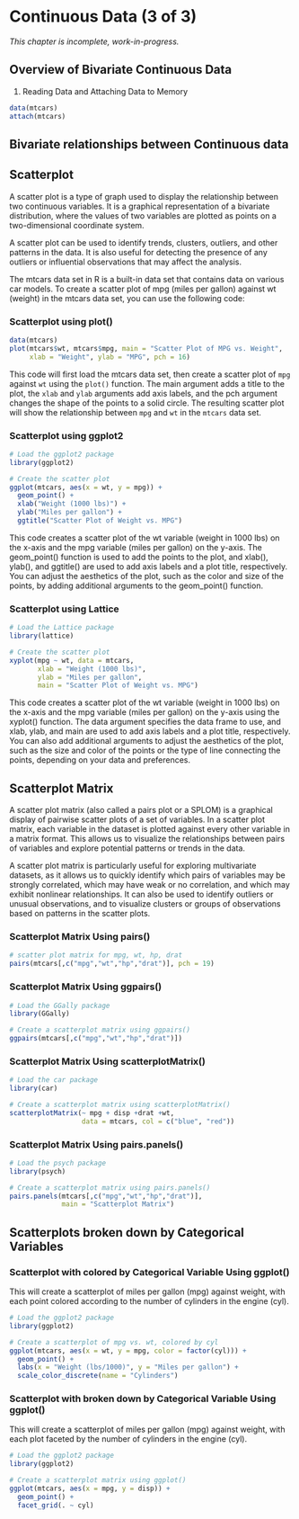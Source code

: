 # Continuous Data (3 of 3)

*This chapter is incomplete, work-in-progress.*

## Overview of Bivariate Continuous Data

1.  Reading Data and Attaching Data to Memory

```r
data(mtcars)
attach(mtcars)
```

## Bivariate relationships between Continuous data

## Scatterplot

A scatter plot is a type of graph used to display the relationship between two continuous variables. It is a graphical representation of a bivariate distribution, where the values of two variables are plotted as points on a two-dimensional coordinate system.

A scatter plot can be used to identify trends, clusters, outliers, and other patterns in the data. It is also useful for detecting the presence of any outliers or influential observations that may affect the analysis.

The mtcars data set in R is a built-in data set that contains data on various car models. To create a scatter plot of mpg (miles per gallon) against wt (weight) in the mtcars data set, you can use the following code:

### Scatterplot using plot()

```r
data(mtcars)
plot(mtcars$wt, mtcars$mpg, main = "Scatter Plot of MPG vs. Weight",
     xlab = "Weight", ylab = "MPG", pch = 16)

```

This code will first load the mtcars data set, then create a scatter plot of `mpg` against `wt` using the `plot()` function. The main argument adds a title to the plot, the `xlab` and `ylab` arguments add axis labels, and the pch argument changes the shape of the points to a solid circle. The resulting scatter plot will show the relationship between `mpg` and `wt` in the `mtcars` data set.

### Scatterplot using ggplot2

```r
# Load the ggplot2 package
library(ggplot2)

# Create the scatter plot
ggplot(mtcars, aes(x = wt, y = mpg)) + 
  geom_point() + 
  xlab("Weight (1000 lbs)") + 
  ylab("Miles per gallon") + 
  ggtitle("Scatter Plot of Weight vs. MPG")

```

This code creates a scatter plot of the wt variable (weight in 1000 lbs) on the x-axis and the mpg variable (miles per gallon) on the y-axis. The geom_point() function is used to add the points to the plot, and xlab(), ylab(), and ggtitle() are used to add axis labels and a plot title, respectively. You can adjust the aesthetics of the plot, such as the color and size of the points, by adding additional arguments to the geom_point() function.

### Scatterplot using Lattice

```r
# Load the Lattice package
library(lattice)

# Create the scatter plot
xyplot(mpg ~ wt, data = mtcars, 
       xlab = "Weight (1000 lbs)", 
       ylab = "Miles per gallon", 
       main = "Scatter Plot of Weight vs. MPG")

```

This code creates a scatter plot of the wt variable (weight in 1000 lbs) on the x-axis and the mpg variable (miles per gallon) on the y-axis using the xyplot() function. The data argument specifies the data frame to use, and xlab, ylab, and main are used to add axis labels and a plot title, respectively. You can also add additional arguments to adjust the aesthetics of the plot, such as the size and color of the points or the type of line connecting the points, depending on your data and preferences.

## Scatterplot Matrix

A scatter plot matrix (also called a pairs plot or a SPLOM) is a graphical display of pairwise scatter plots of a set of variables. In a scatter plot matrix, each variable in the dataset is plotted against every other variable in a matrix format. This allows us to visualize the relationships between pairs of variables and explore potential patterns or trends in the data.

A scatter plot matrix is particularly useful for exploring multivariate datasets, as it allows us to quickly identify which pairs of variables may be strongly correlated, which may have weak or no correlation, and which may exhibit nonlinear relationships. It can also be used to identify outliers or unusual observations, and to visualize clusters or groups of observations based on patterns in the scatter plots.

### Scatterplot Matrix Using pairs()

```r

# scatter plot matrix for mpg, wt, hp, drat
pairs(mtcars[,c("mpg","wt","hp","drat")], pch = 19)

```

### Scatterplot Matrix Using ggpairs()

```r
# Load the GGally package
library(GGally)

# Create a scatterplot matrix using ggpairs()
ggpairs(mtcars[,c("mpg","wt","hp","drat")])

```

### Scatterplot Matrix Using scatterplotMatrix()

```r
# Load the car package
library(car)

# Create a scatterplot matrix using scatterplotMatrix()
scatterplotMatrix(~ mpg + disp +drat +wt, 
                  data = mtcars, col = c("blue", "red")) 

```

### Scatterplot Matrix Using pairs.panels()

```r
# Load the psych package
library(psych)

# Create a scatterplot matrix using pairs.panels()
pairs.panels(mtcars[,c("mpg","wt","hp","drat")], 
             main = "Scatterplot Matrix")

```

## Scatterplots broken down by Categorical Variables

### Scatterplot with colored by Categorical Variable Using ggplot()

This will create a scatterplot of miles per gallon (mpg) against weight, with each point colored according to the number of cylinders in the engine (cyl).

```r
# Load the ggplot2 package
library(ggplot2)

# Create a scatterplot of mpg vs. wt, colored by cyl
ggplot(mtcars, aes(x = wt, y = mpg, color = factor(cyl))) +
  geom_point() +
  labs(x = "Weight (lbs/1000)", y = "Miles per gallon") +
  scale_color_discrete(name = "Cylinders")

```

### Scatterplot with broken down by Categorical Variable Using ggplot()

This will create a scatterplot of miles per gallon (mpg) against weight, with each plot faceted by the number of cylinders in the engine (cyl).

```r
# Load the ggplot2 package
library(ggplot2)

# Create a scatterplot matrix using ggplot()
ggplot(mtcars, aes(x = mpg, y = disp)) +
  geom_point() +
  facet_grid(. ~ cyl)

```
